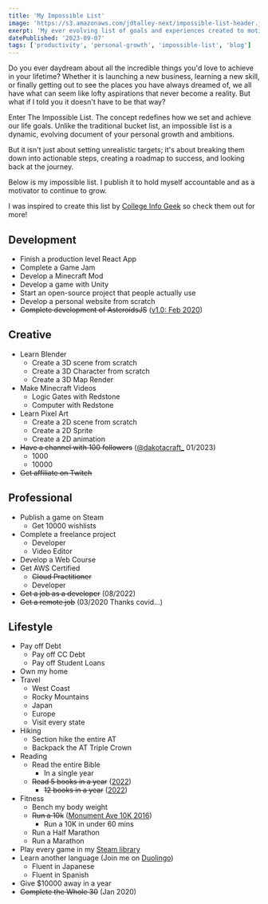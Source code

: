 ```yaml
---
title: 'My Impossible List'
image: 'https://s3.amazonaws.com/jdtalley-next/impossible-list-header.jpg'
exerpt: 'My ever evolving list of goals and experiences created to motivate and provide accountability. This is my Impossible List.'
datePublished: '2023-09-07'
tags: ['productivity', 'personal-growth', 'impossible-list', 'blog']
---
```


Do you ever daydream about all the incredible things you'd love to achieve in your lifetime? Whether it is launching a new business, learning a new skill, or finally getting out to see the places you have always dreamed of, we all have what can seem like lofty aspirations that never become a reality. But what if I told you it doesn't have to be that way?

Enter The Impossible List. The concept redefines how we set and achieve our life goals. Unlike the traditional bucket list, an impossible list is a dynamic, evolving document of your personal growth and ambitions.

But it isn't just about setting unrealistic targets; it's about breaking them down into actionable steps, creating a roadmap to success, and looking back at the journey.

Below is my impossible list. I publish it to hold myself accountable and as a motivator to continue to grow.

I was inspired to create this list by [College Info Geek](https://collegeinfogeek.com/about/meet-the-author/my-impossible-list/) so check them out for more!

## Development

- Finish a production level React App
- Complete a Game Jam
- Develop a Minecraft Mod
- Develop a game with Unity
- Start an open-source project that people actually use
- Develop a personal website from scratch
- ~~Complete development of AsteroidsJS~~ ([v1.0: Feb 2020](https://github.com/JDTalley/AsteroidsJS/releases))

## Creative

- Learn Blender
  - Create a 3D scene from scratch
  - Create a 3D Character from scratch
  - Create a 3D Map Render
- Make Minecraft Videos
  - Logic Gates with Redstone
  - Computer with Redstone
- Learn Pixel Art
  - Create a 2D scene from scratch
  - Create a 2D Sprite
  - Create a 2D animation
- ~~Have a channel with 100 followers~~ ([@dakotacraft\_](https://www.tiktok.com/@dakotacraft_) 01/2023)
  - 1000
  - 10000
- ~~Get affiliate on Twitch~~

## Professional

- Publish a game on Steam
  - Get 10000 wishlists
- Complete a freelance project
  - Developer
  - Video Editor
- Develop a Web Course
- Get AWS Certified
  - ~~Cloud Practitioner~~
  - Developer
- ~~Get a job as a developer~~ (08/2022)
- ~~Get a remote job~~ (03/2020 Thanks covid…)

## Lifestyle

- Pay off Debt
  - Pay off CC Debt
  - Pay off Student Loans
- Own my home
- Travel
  - West Coast
  - Rocky Mountains
  - Japan
  - Europe
  - Visit every state
- Hiking
  - Section hike the entire AT
  - Backpack the AT Triple Crown
- Reading
  - Read the entire Bible
    - In a single year
  - ~~Read 5 books in a year~~ ([2022](https://www.goodreads.com/user/year_in_books/2022/70575080))
    - ~~12 books in a year~~ ([2022](https://www.goodreads.com/user/year_in_books/2022/70575080))
- Fitness
  - Bench my body weight
  - ~~Run a 10k~~ ([Monument Ave 10K 2016](https://runsignup.com/Race/Results/53948/FinishersCert?resultSetId=297828&resultId=61097531#certificate))
    - Run a 10K in under 60 mins
  - Run a Half Marathon
  - Run a Marathon
- Play every game in my [Steam library](https://steamcommunity.com/id/xsskt)
- Learn another language (Join me on [Duolingo](https://www.duolingo.com/profile/DakotaTall1))
  - Fluent in Japanese
  - Fluent in Spanish
- Give $10000 away in a year
- ~~Complete the Whole 30~~ (Jan 2020)
